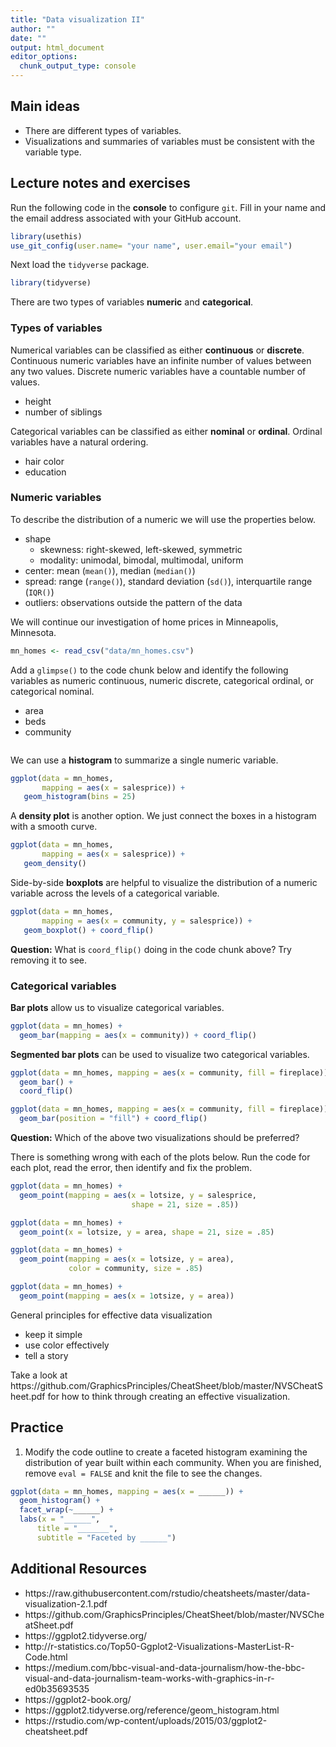 ```yaml
---
title: "Data visualization II"
author: ""
date: ""
output: html_document
editor_options: 
  chunk_output_type: console
---
```


## Main ideas

- There are different types of variables. 
- Visualizations and summaries of variables must be consistent with the 
  variable type.

## Lecture notes and exercises

Run the following code in the **console** to configure `git`. Fill in your 
name and the email address associated with your GitHub account.

```r
library(usethis)
use_git_config(user.name= "your name", user.email="your email")
```

Next load the `tidyverse` package. 

```r
library(tidyverse)
```

There are two types of variables **numeric** and **categorical**.

### Types of variables

Numerical variables can be classified as either **continuous** or **discrete**. 
Continuous numeric variables have an infinite number of values between any 
two values. Discrete numeric variables have a countable number of values.

- height
- number of siblings

Categorical variables can be classified as either **nominal** or **ordinal**. 
Ordinal variables have a natural ordering.

- hair color
- education

### Numeric variables

To describe the distribution of a numeric we will use the properties below.

- shape
  - skewness: right-skewed, left-skewed, symmetric
  - modality: unimodal, bimodal, multimodal, uniform
- center: mean (`mean()`), median (`median()`)
- spread: range (`range()`), standard deviation (`sd()`), interquartile range (`IQR()`)
- outliers: observations outside the pattern of the data

We will continue our investigation of home prices in Minneapolis, Minnesota.

```r
mn_homes <- read_csv("data/mn_homes.csv")
```

Add a `glimpse()` to the code chunk below and identify the following variables 
as numeric continuous, numeric discrete, categorical ordinal, or categorical
nominal. 

- area
- beds
- community

```r

```

We can use a **histogram** to summarize a single numeric variable.

```r
ggplot(data = mn_homes, 
       mapping = aes(x = salesprice)) + 
   geom_histogram(bins = 25)
```

A **density plot** is another option. We just connect the boxes in a histogram
with a smooth curve.

```r
ggplot(data = mn_homes, 
       mapping = aes(x = salesprice)) + 
   geom_density()
```

Side-by-side **boxplots** are helpful to visualize the distribution of a numeric
variable across the levels of a categorical variable.

```r
ggplot(data = mn_homes, 
       mapping = aes(x = community, y = salesprice)) + 
   geom_boxplot() + coord_flip()
```

**Question:** What is `coord_flip()` doing in the code chunk above? Try removing
it to see.

### Categorical variables

**Bar plots** allow us to visualize categorical variables.

```r
ggplot(data = mn_homes) + 
  geom_bar(mapping = aes(x = community)) + coord_flip()
```

**Segmented bar plots** can be used to visualize two categorical variables.

```r
ggplot(data = mn_homes, mapping = aes(x = community, fill = fireplace)) + 
  geom_bar() +
  coord_flip()
```

```r
ggplot(data = mn_homes, mapping = aes(x = community, fill = fireplace)) + 
  geom_bar(position = "fill") + coord_flip()
```

**Question:** Which of the above two visualizations should be preferred?

There is something wrong with each of the plots below. Run the code for each 
plot, read the error, then identify and fix the problem.

```r
ggplot(data = mn_homes) + 
  geom_point(mapping = aes(x = lotsize, y = salesprice,
                           shape = 21, size = .85))

ggplot(data = mn_homes) + 
  geom_point(x = lotsize, y = area, shape = 21, size = .85)

ggplot(data = mn_homes) +
  geom_point(mapping = aes(x = lotsize, y = area),
             color = community, size = .85)

ggplot(data = mn_homes) +
  geom_point(mapping = aes(x = 1otsize, y = area))
```

General principles for effective data visualization

- keep it simple
- use color effectively
- tell a story

Take a look at https://github.com/GraphicsPrinciples/CheatSheet/blob/master/NVSCheatSheet.pdf
for how to think through creating an effective visualization.

## Practice

(1) Modify the code outline to create a faceted histogram examining the 
    distribution of year built within each community. When you are finished, 
    remove `eval = FALSE` and knit the file to see the changes.

```r
ggplot(data = mn_homes, mapping = aes(x = ______)) +
  geom_histogram() +
  facet_wrap(~______) +
  labs(x = "______", 
      title = "_______", 
      subtitle = "Faceted by ______")
```

## Additional Resources

- https://raw.githubusercontent.com/rstudio/cheatsheets/master/data-visualization-2.1.pdf
- https://github.com/GraphicsPrinciples/CheatSheet/blob/master/NVSCheatSheet.pdf
- https://ggplot2.tidyverse.org/
- http://r-statistics.co/Top50-Ggplot2-Visualizations-MasterList-R-Code.html
- https://medium.com/bbc-visual-and-data-journalism/how-the-bbc-visual-and-data-journalism-team-works-with-graphics-in-r-ed0b35693535
- https://ggplot2-book.org/
- https://ggplot2.tidyverse.org/reference/geom_histogram.html
- https://rstudio.com/wp-content/uploads/2015/03/ggplot2-cheatsheet.pdf